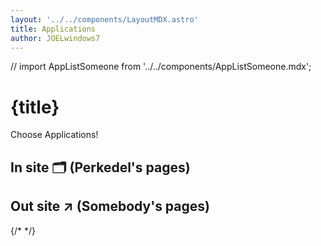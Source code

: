 ```yaml
---
layout: '../../components/LayoutMDX.astro'
title: Applications
author: JOELwindows7
---
```

// import AppListSomeone from '../../components/AppListSomeone.mdx';

# {title}
Choose Applications!
## In site 🗂️ (Perkedel's pages)
<AppListOwn/>

## Out site ↗️ (Somebody's pages)
<IPFSFail/>
{/* <AppListSomeone/> */}
